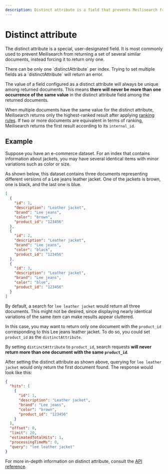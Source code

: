 ```yaml
---
description: Distinct attribute is a field that prevents Meilisearch from returning a set of several similar documents. Often used in ecommerce datasets where many documents are variations of the same item.
---
```


# Distinct attribute

The distinct attribute is a special, user-designated field. It is most commonly used to prevent Meilisearch from returning a set of several similar documents, instead forcing it to return only one.

<Capsule intent="warning">
There can be only one `distinctAttribute` per index. Trying to set multiple fields as a `distinctAttribute` will return an error.
</Capsule>

The value of a field configured as a distinct attribute will always be unique among returned documents. This means **there will never be more than one occurrence of the same value** in the distinct attribute field among the returned documents.

When multiple documents have the same value for the distinct attribute, Meilisearch returns only the highest-ranked result after applying [ranking rules](/learn/core_concepts/relevancy#ranking-rules). If two or more documents are equivalent in terms of ranking, Meilisearch returns the first result according to its `internal_id`.

## Example

Suppose you have an e-commerce dataset. For an index that contains information about jackets, you may have several identical items with minor variations such as color or size.

As shown below, this dataset contains three documents representing different versions of a Lee jeans leather jacket. One of the jackets is brown, one is black, and the last one is blue.

```json
[
  {
    "id": 1,
    "description": "Leather jacket",
    "brand": "Lee jeans",
    "color": "brown",
    "product_id": "123456"
  },
  {
    "id": 2,
    "description": "Leather jacket",
    "brand": "Lee jeans",
    "color": "black",
    "product_id": "123456"
  },
  {
    "id": 3,
    "description": "Leather jacket",
    "brand": "Lee jeans",
    "color": "blue",
    "product_id": "123456"
  }
]
```

By default, a search for `lee leather jacket` would return all three documents. This might not be desired, since displaying nearly identical variations of the same item can make results appear cluttered.

In this case, you may want to return only one document with the `product_id` corresponding to this Lee jeans leather jacket. To do so, you could set `product_id` as the `distinctAttribute`.

<CodeSamples id="distinct_attribute_guide_1" />

By setting `distinctAttribute` to `product_id`, search requests **will never return more than one document with the same `product_id`**.

After setting the distinct attribute as shown above, querying for `lee leather jacket` would only return the first document found. The response would look like this:

```json
{
  "hits": [
    {
      "id": 1,
      "description": "Leather jacket",
      "brand": "Lee jeans",
      "color": "brown",
      "product_id": "123456"
    }
  ],
  "offset": 0,
  "limit": 20,
  "estimatedTotalHits": 1,
  "processingTimeMs": 0,
  "query": "lee leather jacket"
}
```

For more in-depth information on distinct attribute, consult the [API reference](/reference/api/settings#distinct-attribute).
